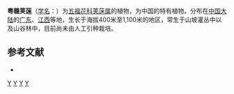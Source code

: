 {{Speciesbox
| taxon = Viburnum dalzielii
| binomial_authority = W. W. Smith
}}

'''粤赣荚蒾'''（[[学名|学名]]：{{lang|la|''Viburnum dalzielii''}}）为[[五福花科|五福花科]][[荚蒾属|荚蒾属]]的植物，为中国的特有植物。分布在[[中国大陆|中国大陆]]的[[广东|广东]]、[[江西|江西]]等地，生长于海拔400米至1,100米的地区，常生于山坡灌丛中以及山谷林中，目前尚未由人工引种栽培。

== 参考文献 ==
<div class="references-small">
* {{cite web| url =http://www.bioinfo.cn/db05/KmzwSpecies.php?action=view&id=23644| title =粤赣荚蒾| work =《中国高等植物数据库全库》| publisher =中国科学院微生物研究所| author =昆明植物研究所| accessdate =2009-02-25| deadurl =yes| archiveurl =https://web.archive.org/web/20160305010314/http://www.bioinfo.cn/db05/KmzwSpecies.php?action=view&id=23644| archivedate =2016-03-05}}
</div>

{{taxonbar}}

[[Category:荚蒾属|Y]]
[[Category:中國特有植物|Y]]
[[Category:广东植物|Y]]
[[Category:江西植物|Y]]